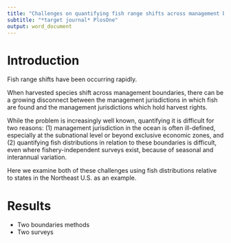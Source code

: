 ```yaml
---
title: "Challenges on quantifying fish range shifts across management boundaries"
subtitle: "*target journal* PlosOne"
output: word_document
---
```



<!-- # Journals -->
<!-- Ecography, ecology oriented -->
<!-- -	Conservation biology, -->
<!-- -	Fisheries journals; Fisheries -->

<!-- # Extra Ideas… -->

<!-- - Expanding from US to international -->
<!-- - Fishing communities and processing plans are fixed in time and space (e.g., Salmon in Canada, Peruvian anchoveta) -->



# Introduction

Fish range shifts have been occurring rapidly.  

When harvested species shift across management boundaries, there can be a growing disconnect between the management jurisdictions in which fish are found and the management jurisdictions which hold harvest rights.  

While the problem is increasingly well known, quantifying it is difficult for two reasons: (1) management jurisdiction in the ocean is often ill-defined, especially at the subnational level or beyond exclusive economic zones, and (2) quantifying fish distributions in relation to these boundaries is difficult, even where fishery-independent surveys exist, because of seasonal and interannual variation.

Here we examine both of these challenges using fish distributions relative to states in the Northeast U.S. as an example.

# Results
-	Two boundaries methods
-	Two surveys 


